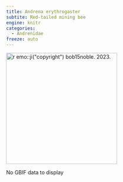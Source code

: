 ```yaml
---
title: Andrena erythrogaster
subtite: Red-tailed mining bee
engine: knitr
categories:
  - Andrenidae
freeze: auto
---
```

[![`r emo::ji("copyright")` bob15noble. 2023.](/files/no_bee.png){height=300}](https://inaturalist.ca/observations/160153524)

No GBIF data to display
